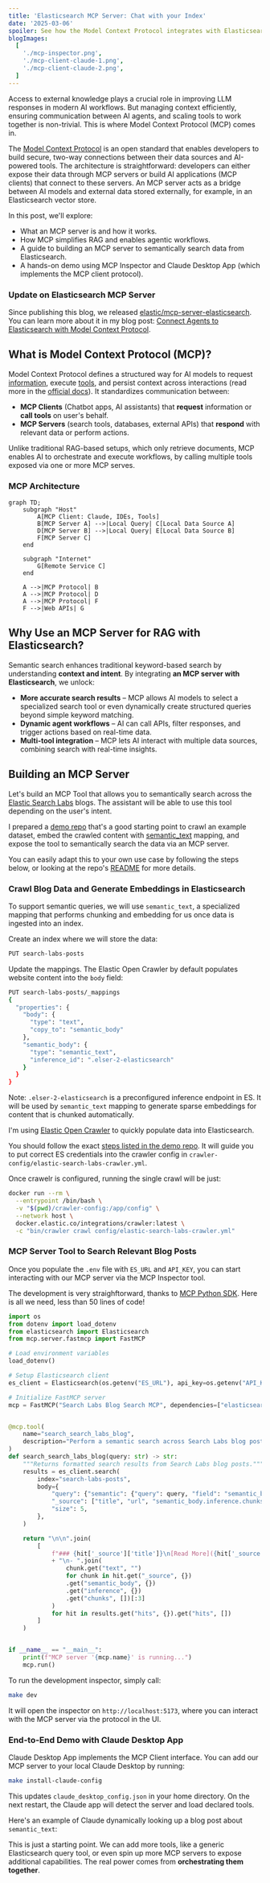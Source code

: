 ```yaml
---
title: 'Elasticsearch MCP Server: Chat with your Index'
date: '2025-03-06'
spoiler: See how the Model Context Protocol integrates with Elasticsearch to power AI-driven workflows with semantic search.
blogImages:
  [
    './mcp-inspector.png',
    './mcp-client-claude-1.png',
    './mcp-client-claude-2.png',
  ]
---
```


Access to external knowledge plays a crucial role in improving LLM responses in modern AI workflows. But managing context efficiently, ensuring communication between AI agents, and scaling tools to work together is non-trivial. This is where Model Context Protocol (MCP) comes in.

The [Model Context Protocol](https://www.anthropic.com/news/model-context-protocol) is an open standard that enables developers to build secure, two-way connections between their data sources and AI-powered tools. The architecture is straightforward: developers can either expose their data through MCP servers or build AI applications (MCP clients) that connect to these servers. An MCP server acts as a bridge between AI models and external data stored externally, for example, in an Elasticsearch vector store.

In this post, we'll explore:

- What an MCP server is and how it works.
- How MCP simplifies RAG and enables agentic workflows.
- A guide to building an MCP server to semantically search data from Elasticsearch.
- A hands-on demo using MCP Inspector and Claude Desktop App (which implements the MCP client protocol).

<FullWidthBackgroundContainer>

### Update on Elasticsearch MCP Server

Since publishing this blog, we released [elastic/mcp-server-elasticsearch](https://github.com/elastic/mcp-server-elasticsearch). You can learn more about it in my blog post: [Connect Agents to Elasticsearch with Model Context Protocol](https://www.elastic.co/search-labs/blog/model-context-protocol-elasticsearch).

</FullWidthBackgroundContainer>

## What is Model Context Protocol (MCP)?

Model Context Protocol defines a structured way for AI models to request [information](https://modelcontextprotocol.io/docs/concepts/resources), execute [tools](https://modelcontextprotocol.io/docs/concepts/tools), and persist context across interactions (read more in the [official docs](https://modelcontextprotocol.io/introduction)). It standardizes communication between:

- **MCP Clients** (Chatbot apps, AI assistants) that **request** information or **call tools** on user's behalf.
- **MCP Servers** (search tools, databases, external APIs) that **respond** with relevant data or perform actions.

Unlike traditional RAG-based setups, which only retrieve documents, MCP enables AI to orchestrate and execute workflows, by calling multiple tools exposed via one or more MCP serves.

<FullWidthBackgroundContainer>

### MCP Architecture

```mermaid
graph TD;
    subgraph "Host"
        A[MCP Client: Claude, IDEs, Tools]
        B[MCP Server A] -->|Local Query| C[Local Data Source A]
        D[MCP Server B] -->|Local Query| E[Local Data Source B]
        F[MCP Server C]
    end

    subgraph "Internet"
        G[Remote Service C]
    end

    A -->|MCP Protocol| B
    A -->|MCP Protocol| D
    A -->|MCP Protocol| F
    F -->|Web APIs| G

```

</FullWidthBackgroundContainer>

## Why Use an MCP Server for RAG with Elasticsearch?

Semantic search enhances traditional keyword-based search by understanding **context and intent**. By integrating **an MCP server with Elasticsearch**, we unlock:

- **More accurate search results** – MCP allows AI models to select a specialized search tool or even dynamically create structured queries beyond simple keyword matching.
- **Dynamic agent workflows** – AI can call APIs, filter responses, and trigger actions based on real-time data.
- **Multi-tool integration** – MCP lets AI interact with multiple data sources, combining search with real-time insights.

## Building an MCP Server

Let's build an MCP Tool that allows you to semantically search across the [Elastic Search Labs](https://www.elastic.co/search-labs) blogs. The assistant will be able to use this tool depending on the user's intent.

I prepared a [demo repo](https://github.com/jedrazb/elastic-semantic-search-mcp-server) that's a good starting point to crawl an example dataset, embed the crawled content with [semantic_text](https://www.elastic.co/guide/en/elasticsearch/reference/current/semantic-text.html) mapping, and expose the tool to semantically search the data via an MCP server.

You can easily adapt this to your own use case by following the steps below, or looking at the repo's [README](https://github.com/jedrazb/elastic-semantic-search-mcp-server/blob/master/README.md) for more details.

### Crawl Blog Data and Generate Embeddings in Elasticsearch

To support semantic queries, we will use `semantic_text`, a specialized mapping that performs chunking and embedding for us once data is ingested into an index.

Create an index where we will store the data:

```bash
PUT search-labs-posts
```

Update the mappings. The Elastic Open Crawler by default populates website content into the `body` field:

```bash
PUT search-labs-posts/_mappings
{
  "properties": {
    "body": {
      "type": "text",
      "copy_to": "semantic_body"
    },
    "semantic_body": {
      "type": "semantic_text",
      "inference_id": ".elser-2-elasticsearch"
    }
  }
}
```

Note: `.elser-2-elasticsearch` is a preconfigured inference endpoint in ES. It will be used by `semantic_text` mapping to generate sparse embeddings for content that is chunked automatically.

I'm using [Elastic Open Crawler](https://github.com/elastic/crawler) to quickly populate data into Elasticsearch.

You should follow the exact [steps listed in the demo repo](https://github.com/jedrazb/elastic-semantic-search-mcp-server/blob/master/README.md#crawling-search-labs-blog-posts). It will guide you to put correct ES credentials into the crawler config in `crawler-config/elastic-search-labs-crawler.yml`.

Once crawelr is configured, running the single crawl will be just:

```bash
docker run --rm \
  --entrypoint /bin/bash \
  -v "$(pwd)/crawler-config:/app/config" \
  --network host \
  docker.elastic.co/integrations/crawler:latest \
  -c "bin/crawler crawl config/elastic-search-labs-crawler.yml"
```

### MCP Server Tool to Search Relevant Blog Posts

Once you populate the `.env` file with `ES_URL` and `API_KEY`, you can start interacting with our MCP server via the MCP Inspector tool.

The development is very straighftorward, thanks to [MCP Python SDK](https://github.com/modelcontextprotocol/python-sdk). Here is all we need, less than 50 lines of code!

```python
import os
from dotenv import load_dotenv
from elasticsearch import Elasticsearch
from mcp.server.fastmcp import FastMCP

# Load environment variables
load_dotenv()

# Setup Elasticsearch client
es_client = Elasticsearch(os.getenv("ES_URL"), api_key=os.getenv("API_KEY"))

# Initialize FastMCP server
mcp = FastMCP("Search Labs Blog Search MCP", dependencies=["elasticsearch"])


@mcp.tool(
    name="search_search_labs_blog",
    description="Perform a semantic search across Search Labs blog posts for a given query.",
)
def search_search_labs_blog(query: str) -> str:
    """Returns formatted search results from Search Labs blog posts."""
    results = es_client.search(
        index="search-labs-posts",
        body={
            "query": {"semantic": {"query": query, "field": "semantic_body"}},
            "_source": ["title", "url", "semantic_body.inference.chunks.text"],
            "size": 5,
        },
    )

    return "\n\n".join(
        [
            f"### {hit['_source']['title']}\n[Read More]({hit['_source']['url']})\n- "
            + "\n- ".join(
                chunk.get("text", "")
                for chunk in hit.get("_source", {})
                .get("semantic_body", {})
                .get("inference", {})
                .get("chunks", [])[:3]
            )
            for hit in results.get("hits", {}).get("hits", [])
        ]
    )


if __name__ == "__main__":
    print(f"MCP server '{mcp.name}' is running...")
    mcp.run()

```

To run the development inspector, simply call:

```bash
make dev
```

It will open the inspector on `http://localhost:5173`, where you can interact with the MCP server via the protocol in the UI.

<ImageComponent
  image={props.data.mdx.frontmatter.blogImages[0]}
  alt="MCP Inspector"
/>

### End-to-End Demo with Claude Desktop App

Claude Desktop App implements the MCP Client interface. You can add our MCP server to your local Claude Desktop by running:

```bash
make install-claude-config
```

This updates `claude_desktop_config.json` in your home directory. On the next restart, the Claude app will detect the server and load declared tools.

Here's an example of Claude dynamically looking up a blog post about `semantic_text`:

<ImageComponent
  image={props.data.mdx.frontmatter.blogImages[1]}
  alt="Claude MCP Client"
/>

<ImageComponent
  image={props.data.mdx.frontmatter.blogImages[2]}
  alt="Claude MCP Client"
/>

This is just a starting point. We can add more tools, like a generic Elasticsearch query tool, or even spin up more MCP servers to expose additional capabilities. The real power comes from **orchestrating them together**.
